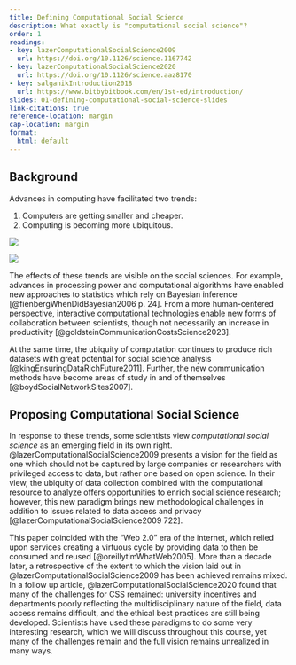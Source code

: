 ```yaml
---
title: Defining Computational Social Science
description: What exactly is "computational social science"?
order: 1
readings:
- key: lazerComputationalSocialScience2009
  url: https://doi.org/10.1126/science.1167742
- key: lazerComputationalSocialScience2020
  url: https://doi.org/10.1126/science.aaz8170
- key: salganikIntroduction2018
  url: https://www.bitbybitbook.com/en/1st-ed/introduction/
slides: 01-defining-computational-social-science-slides
link-citations: true
reference-location: margin
cap-location: margin
format:
  html: default
---
```


## Background

Advances in computing have facilitated two trends:

1.  Computers are getting smaller and cheaper.
2.  Computing is becoming more ubiquitous.

::: {.column-page-right layout-ncol="2"}
![](/images/historical-cost-of-computer-memory-and-storage.png)

![](/images/ict-adoption-per-100-people.png)
:::

The effects of these trends are visible on the social sciences. For example, advances in processing power and computational algorithms have enabled new approaches to statistics which rely on Bayesian inference [@fienbergWhenDidBayesian2006 p. 24]. From a more human-centered perspective, interactive computational technologies enable new forms of collaboration between scientists, though not necessarily an increase in productivity [@goldsteinCommunicationCostsScience2023].

At the same time, the ubiquity of computation continues to produce rich datasets with great potential for social science analysis [@kingEnsuringDataRichFuture2011]. Further, the new communication methods have become areas of study in and of themselves [@boydSocialNetworkSites2007].

## Proposing Computational Social Science

In response to these trends, some scientists view *computational social science* as an emerging field in its own right. @lazerComputationalSocialScience2009 presents a vision for the field as one which should not be captured by large companies or researchers with privileged access to data, but rather one based on open science. In their view, the ubiquity of data collection combined with the computational resource to analyze offers opportunities to enrich social science research; however, this new paradigm brings new methodological challenges in addition to issues related to data access and privacy [@lazerComputationalSocialScience2009 722].

This paper coincided with the "Web 2.0" era of the internet, which relied upon services creating a virtuous cycle by providing data to then be consumed and reused [@oreillytimWhatWeb2005]. More than a decade later, a retrospective of the extent to which the vision laid out in @lazerComputationalSocialScience2009 has been achieved remains mixed. 
In a follow up article, @lazerComputationalSocialScience2020 found that many of the challenges for CSS remained: university incentives and departments poorly reflecting the multidisciplinary nature of the field, data access remains difficult, and the ethical best practices are still being developed. Scientists have used these paradigms to do some very interesting research, which we will discuss throughout this course, yet many of the challenges remain and the full vision remains unrealized in many ways.